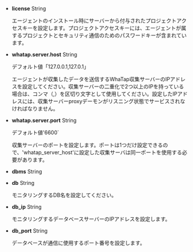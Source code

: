 -   **license** <span class='type'>String</span>

    エージェントのインストール時にサーバーから付与されたプロジェクトアクセスキーを設定します。プロジェクトアクセスキーには、エージェントが属するプロジェクトとセキュリティ通信のためのパスワードキーが含まれています。

-   **whatap.server.host** <span class='type'>String</span>

    デフォルト値「127.0.0.1,127.0.1」

    エージェントが収集したデータを送信するWhaTap収集サーバーのIPアドレスを設定してください。収集サーバーの二重化で2つ以上のIPを持っている場合は、コンマ（,）を区切り文字として使用してください。設定したIPアドレスには、収集サーバーproxyデーモンがリスニング状態でサービスされなければなりません。

-   **whatap.server.port** <span class='type'>String</span>

    デフォルト値'6600\`

    収集サーバーのポートを設定します。ポートは1つだけ設定できるので、'whatap_server_host'に設定した収集サーバは同一ポートを使用する必要があります。

-   **dbms** <span class='type'>String</span>

    <p><CurProd/></p>

<InDoc product='cubrid'>

-   **db** <span class='type'>String</span>

    モニタリングするDB名を設定してください。

</InDoc>

-   **db_ip** <span class='type'>String</span>

    モニタリングするデータベースサーバーのIPアドレスを設定します。

<Xclude product='cubrid'>

-   **db_port** <span class='type'>String</span>

    データベースが通信に使用するポート番号を設定します。

</Xclude>
